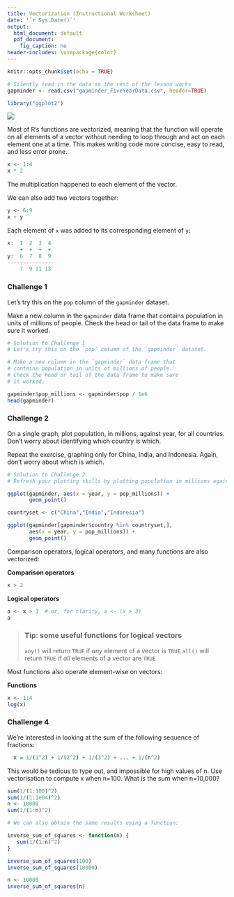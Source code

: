 ---
title: Vectorization (Instructional Worksheet)
date: '`r Sys.Date()`'
output:
  html_document: default
  pdf_document:
    fig_caption: no
header-includes: \usepackage{color}
---

```{r, include=FALSE}
knitr::opts_chunk$set(echo = TRUE)

# Silently load in the data so the rest of the lesson works
gapminder <- read.csv("gapminder_FiveYearData.csv", header=TRUE)

library("ggplot2")
```

![](../fig/mydatastory_footer.png)

<script src="hideOutput.js"></script>

<link rel="stylesheet" type="text/css" href="fold.css">

Most of R's functions are vectorized, meaning that the function will
operate on all elements of a vector without needing to loop through
and act on each element one at a time. This makes writing code more
concise, easy to read, and less error prone.


```{r}
x <- 1:4
x * 2
```

The multiplication happened to each element of the vector.

We can also add two vectors together:

```{r}
y <- 6:9
x + y
```

Each element of `x` was added to its corresponding element of `y`:

```{r, eval=FALSE}
x:  1  2  3  4
    +  +  +  +
y:  6  7  8  9
---------------
    7  9 11 13
```


### Challenge 1

Let's try this on the `pop` column of the `gapminder` dataset.

Make a new column in the `gapminder` data frame that contains population in units of millions of people. Check the head or tail of the data frame to make sure it worked.

<div class="fold s">

```{r eval = FALSE}
# Solution to Challenge 1
# Let's try this on the `pop` column of the `gapminder` dataset.

# Make a new column in the `gapminder` data frame that
# contains population in units of millions of people.
# Check the head or tail of the data frame to make sure
# it worked.

gapminder$pop_millions <- gapminder$pop / 1e6
head(gapminder)

```

</div>


### Challenge 2

On a single graph, plot population, in
millions, against year, for all countries. Don't worry about
identifying which country is which.

Repeat the exercise, graphing only for China, India, and
Indonesia. Again, don't worry about which is which.

<div class="fold s">

```{r eval = FALSE}
# Solution to Challenge 2
# Refresh your plotting skills by plotting population in millions against year.

ggplot(gapminder, aes(x = year, y = pop_millions)) +
       geom_point()

countryset <- c("China","India","Indonesia")

ggplot(gapminder[gapminder$country %in% countryset,],
       aes(x = year, y = pop_millions)) +
       geom_point()

```

</div>


Comparison operators, logical operators, and many functions are also
vectorized:


**Comparison operators**

```{r}
x > 2
```

**Logical operators**
```{r}
a <- x > 3  # or, for clarity, a <- (x > 3)
a
```

> ### Tip: some useful functions for logical vectors
>
> `any()` will return `TRUE` if *any* element of a vector is `TRUE`
> `all()` will return `TRUE` if *all* elements of a vector are `TRUE`

Most functions also operate element-wise on vectors:

**Functions**
```{r}
x <- 1:4
log(x)
```

### Challenge 4

We're interested in looking at the sum of the
following sequence of fractions:

```{r, eval=FALSE}
  x = 1/(1^2) + 1/(2^2) + 1/(3^2) + ... + 1/(n^2)
```

This would be tedious to type out, and impossible for high values of
n.  Use vectorisation to compute x when n=100. What is the sum when
n=10,000?

<div class="fold s">

```{r eval = FALSE}

sum(1/(1:100)^2)
sum(1/(1:1e04)^2)
n <- 10000
sum(1/(1:n)^2)

# We can also obtain the same results using a function:

inverse_sum_of_squares <- function(n) {
   sum(1/(1:n)^2)
}

inverse_sum_of_squares(100)
inverse_sum_of_squares(10000)

n <- 10000
inverse_sum_of_squares(n)

```

</div>


